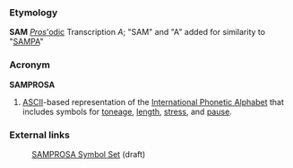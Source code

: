 ===Etymology===
'''SAM''' [[Prosodic|''Pros'''odic]] Transcription ''A''; "SAM" and "A" added for similarity to "[[SAMPA]]"

===Acronym===
'''SAMPROSA'''
#[[ASCII]]-based representation of the [[International Phonetic Alphabet]] that includes symbols for [[tone]]age, [[length]], [[stress]], and [[pause]].

===External links===
:[http://www.phon.ucl.ac.uk/home/sampa/samprosa.htm SAMPROSA Symbol Set] (draft)